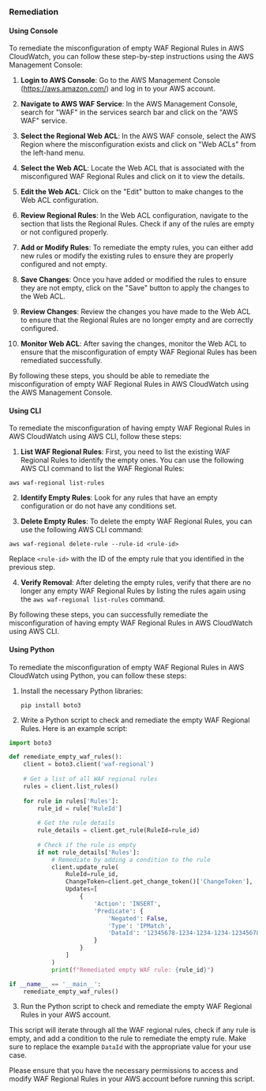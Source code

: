 ### Remediation

#### Using Console

To remediate the misconfiguration of empty WAF Regional Rules in AWS CloudWatch, you can follow these step-by-step instructions using the AWS Management Console:

1. **Login to AWS Console**: Go to the AWS Management Console (https://aws.amazon.com/) and log in to your AWS account.

2. **Navigate to AWS WAF Service**: In the AWS Management Console, search for "WAF" in the services search bar and click on the "AWS WAF" service.

3. **Select the Regional Web ACL**: In the AWS WAF console, select the AWS Region where the misconfiguration exists and click on "Web ACLs" from the left-hand menu.

4. **Select the Web ACL**: Locate the Web ACL that is associated with the misconfigured WAF Regional Rules and click on it to view the details.

5. **Edit the Web ACL**: Click on the "Edit" button to make changes to the Web ACL configuration.

6. **Review Regional Rules**: In the Web ACL configuration, navigate to the section that lists the Regional Rules. Check if any of the rules are empty or not configured properly.

7. **Add or Modify Rules**: To remediate the empty rules, you can either add new rules or modify the existing rules to ensure they are properly configured and not empty.

8. **Save Changes**: Once you have added or modified the rules to ensure they are not empty, click on the "Save" button to apply the changes to the Web ACL.

9. **Review Changes**: Review the changes you have made to the Web ACL to ensure that the Regional Rules are no longer empty and are correctly configured.

10. **Monitor Web ACL**: After saving the changes, monitor the Web ACL to ensure that the misconfiguration of empty WAF Regional Rules has been remediated successfully.

By following these steps, you should be able to remediate the misconfiguration of empty WAF Regional Rules in AWS CloudWatch using the AWS Management Console.

#### Using CLI

To remediate the misconfiguration of having empty WAF Regional Rules in AWS CloudWatch using AWS CLI, follow these steps:

1. **List WAF Regional Rules**: First, you need to list the existing WAF Regional Rules to identify the empty ones. You can use the following AWS CLI command to list the WAF Regional Rules:

```
aws waf-regional list-rules
```

2. **Identify Empty Rules**: Look for any rules that have an empty configuration or do not have any conditions set.

3. **Delete Empty Rules**: To delete the empty WAF Regional Rules, you can use the following AWS CLI command:

```
aws waf-regional delete-rule --rule-id <rule-id>
```
Replace `<rule-id>` with the ID of the empty rule that you identified in the previous step.

4. **Verify Removal**: After deleting the empty rules, verify that there are no longer any empty WAF Regional Rules by listing the rules again using the `aws waf-regional list-rules` command.

By following these steps, you can successfully remediate the misconfiguration of having empty WAF Regional Rules in AWS CloudWatch using AWS CLI.

#### Using Python

To remediate the misconfiguration of empty WAF Regional Rules in AWS CloudWatch using Python, you can follow these steps:

1. Install the necessary Python libraries:
   ```
   pip install boto3
   ```

2. Write a Python script to check and remediate the empty WAF Regional Rules. Here is an example script:

```python
import boto3

def remediate_empty_waf_rules():
    client = boto3.client('waf-regional')
    
    # Get a list of all WAF regional rules
    rules = client.list_rules()
    
    for rule in rules['Rules']:
        rule_id = rule['RuleId']
        
        # Get the rule details
        rule_details = client.get_rule(RuleId=rule_id)
        
        # Check if the rule is empty
        if not rule_details['Rules']:
            # Remediate by adding a condition to the rule
            client.update_rule(
                RuleId=rule_id,
                ChangeToken=client.get_change_token()['ChangeToken'],
                Updates=[
                    {
                        'Action': 'INSERT',
                        'Predicate': {
                            'Negated': False,
                            'Type': 'IPMatch',
                            'DataId': '12345678-1234-1234-1234-123456789012'  # Example IP match data ID
                        }
                    }
                ]
            )
            print(f"Remediated empty WAF rule: {rule_id}")

if __name__ == '__main__':
    remediate_empty_waf_rules()
```

3. Run the Python script to check and remediate the empty WAF Regional Rules in your AWS account.

This script will iterate through all the WAF regional rules, check if any rule is empty, and add a condition to the rule to remediate the empty rule. Make sure to replace the example `DataId` with the appropriate value for your use case.

Please ensure that you have the necessary permissions to access and modify WAF Regional Rules in your AWS account before running this script.

